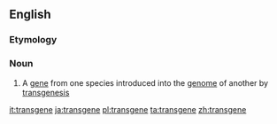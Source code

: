 {{also|transgène}}
==English==

===Etymology===
{{prefix|en|trans|gene}}

===Noun===
{{wikipedia}}
{{en-noun}}

# {{lb|en|genetics|biotechnology}} A [[gene]] from one species introduced into the [[genome]] of another by [[transgenesis]]

[[it:transgene]]
[[ja:transgene]]
[[pl:transgene]]
[[ta:transgene]]
[[zh:transgene]]